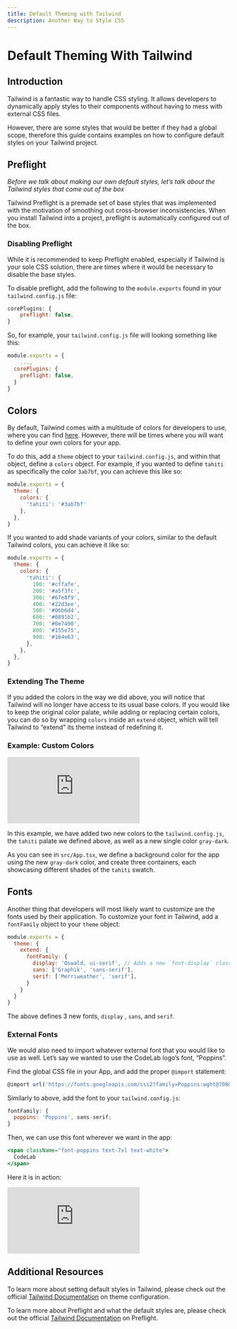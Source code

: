 ```yaml
---
title: Default Theming with Tailwind
description: Another Way to Style CSS
---
```




# Default Theming With Tailwind

## Introduction

Tailwind is a fantastic way to handle CSS styling. It allows developers to dynamically apply styles to their components without having to mess with external CSS files. 

However, there are some styles that would be better if they had a global scope, therefore this guide contains examples on how to configure default styles on your Tailwind project.

## Preflight

*Before we talk about making our own default styles, let’s talk about the Tailwind styles that come out of the box*

Tailwind Preflight is a premade set of base styles that was implemented with the motivation of smoothing out cross-browser inconsistencies. When you install Tailwind into a project, preflight is automatically configured out of the box.

### Disabling Preflight

While it is recommended to keep Preflight enabled, especially if Tailwind is your sole CSS solution, there are times where it would be necessary to disable the base styles.

To disable preflight, add the following to the `module.exports` found in your `tailwind.config.js` file:

```jsx
corePlugins: {
    preflight: false,
}
```

So, for example, your `tailwind.config.js` file will looking something like this:

```jsx
module.exports = {
	...,
  corePlugins: {
    preflight: false,
  }
}
```

## Colors

By default, Tailwind comes with a multitude of colors for developers to use, where you can find [here](https://tailwindcss.com/docs/customizing-colors). However, there will be times where you will want to define your own colors for your app.

To do this, add a `theme` object to your `tailwind.config.js`, and within that object, define a `colors` object. For example, if you wanted to define `tahiti` as specifically the color `3ab7bf`, you can achieve this like so:

```jsx
module.exports = {
  theme: {
    colors: {
      'tahiti': '#3ab7bf'
    },
  },
}
```

If you wanted to add shade variants of your colors, similar to the default Tailwind colors, you can achieve it like so:

```jsx
module.exports = {
  theme: {
    colors: {
      'tahiti': {
        100: '#cffafe',
        200: '#a5f3fc',
        300: '#67e8f9',
        400: '#22d3ee',
        500: '#06b6d4',
        600: '#0891b2',
        700: '#0e7490',
        800: '#155e75',
        900: '#164e63',
      },
    },
  },
}
```

### Extending The Theme

If you added the colors in the way we did above, you will notice that Tailwind will no longer have access to its usual base colors. If you would like to keep the original color palate, while adding or replacing certain colors, you can do so by wrapping `colors` inside an `extend` object, which will tell Tailwind to “extend” its theme instead of redefining it.

### Example: Custom Colors

<Embed src = "https://codelab-davis.github.io/codelab-toolkit-sandboxes/#/tailwind/color" />

In this example, we have added two new colors to the `tailwind.config.js`, the `tahiti` palate we defined above, as well as a new single color `gray-dark`.

As you can see in `src/App.tsx`, we define a background color for the app using the new `gray-dark` color, and create three containers, each showcasing different shades of the `tahiti` swatch.

## Fonts

Another thing that developers will most likely want to customize are the fonts used by their application. To customize your font in Tailwind, add a `fontFamily` object to your `theme` object:

```jsx
module.exports = {
  theme: {
    extend: {
      fontFamily: {
        display: 'Oswald, ui-serif', // Adds a new `font-display` class
        sans: ['Graphik', 'sans-serif'],
        serif: ['Merriweather', 'serif'],
      }
    }
  }
}
```

The above defines 3 new fonts, `display` , `sans`, and `serif`.

### External Fonts

We would also need to import whatever external font that you would like to use as well. Let’s say we wanted to use the CodeLab logo’s font, “Poppins”.

Find the global CSS file in your App, and add the proper `@import` statement:

```jsx
@import url('https://fonts.googleapis.com/css2?family=Poppins:wght@700&display=swap');
```

Similarly to above, add the font to your `tailwind.config.js`:

```jsx
fontFamily: {
  poppins: 'Poppins', sans-serif;
}
```

Then, we can use this font wherever we want in the app:

```jsx
<span className="font-poppins text-7xl text-white">
  CodeLab
</span>
```

Here it is in action:

<Embed src = "https://codelab-davis.github.io/codelab-toolkit-sandboxes/#/tailwind/font" />

## Additional Resources

To learn more about setting default styles in Tailwind, please check out the official [Tailwind Documentation](https://tailwindcss.com/docs/theme) on theme configuration.

To learn more about Preflight and what the default styles are, please check out the official [Tailwind Documentation](https://tailwindcss.com/docs/preflight) on Preflight.
